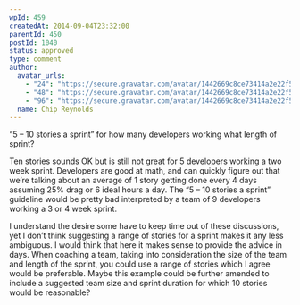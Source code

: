 ```yaml
---
wpId: 459
createdAt: 2014-09-04T23:32:00
parentId: 450
postId: 1040
status: approved
type: comment
author:
  avatar_urls:
    - "24": "https://secure.gravatar.com/avatar/1442669c8ce73414a2e22f574db21e30?s=24&d=mm&r=g"
    - "48": "https://secure.gravatar.com/avatar/1442669c8ce73414a2e22f574db21e30?s=48&d=mm&r=g"
    - "96": "https://secure.gravatar.com/avatar/1442669c8ce73414a2e22f574db21e30?s=96&d=mm&r=g"
  name: Chip Reynolds
---
```


“5 – 10 stories a sprint” for how many developers working what length of sprint?

Ten stories sounds OK but is still not great for 5 developers working a two week sprint. Developers are good at math, and can quickly figure out that we’re talking about an average of 1 story getting done every 4 days assuming 25% drag or 6 ideal hours a day. The “5 – 10 stories a sprint” guideline would be pretty bad interpreted by a team of 9 developers working a 3 or 4 week sprint.

I understand the desire some have to keep time out of these discussions, yet I don’t think suggesting a range of stories for a sprint makes it any less ambiguous. I would think that here it makes sense to provide the advice in days. When coaching a team, taking into consideration the size of the team and length of the sprint, you could use a range of stories which I agree would be preferable. Maybe this example could be further amended to include a suggested team size and sprint duration for which 10 stories would be reasonable?